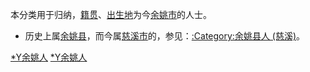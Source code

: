 {{Catnav|頁面分類|各種主題的頁面分類|依中国各省来作的分类|各地中国人|浙江人|宁波人}}
本分类用于归纳，[[籍贯|籍贯]]、[[出生地|出生地]]为今[[余姚市|余姚市]]的人士。
*历史上属[[余姚县|余姚县]]，而今属[[慈溪市|慈溪市]]的，参见：[[:Category:余姚县人_(慈溪)|:Category:余姚县人 (慈溪)]]。

[[Category:宁波人|*Y余姚人]]
[[Category:余姚市|*Y余姚人]]